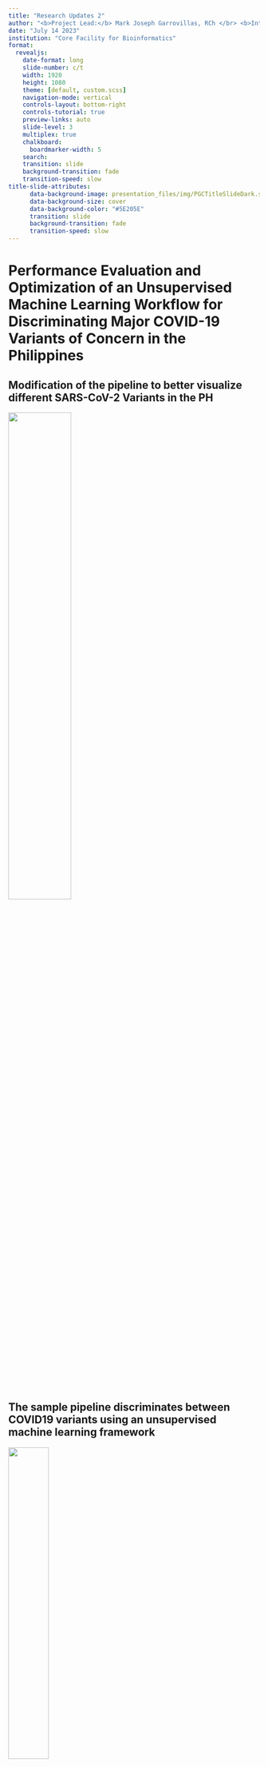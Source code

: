 ```yaml
---
title: "Research Updates 2"
author: "<b>Project Lead:</b> Mark Joseph Garrovillas, RCh </br> <b>Interns:</b> Brylle Joshua Logroño, John Matthew Felices, Yenzy Urson Hebron"
date: "July 14 2023"
institution: "Core Facility for Bioinformatics"
format: 
  revealjs:
    date-format: long
    slide-number: c/t
    width: 1920
    height: 1080
    theme: [default, custom.scss]
    navigation-mode: vertical
    controls-layout: bottom-right
    controls-tutorial: true
    preview-links: auto
    slide-level: 3
    multiplex: true
    chalkboard: 
      boardmarker-width: 5
    search:
    transition: slide
    background-transition: fade
    transition-speed: slow
title-slide-attributes:
      data-background-image: presentation_files/img/PGCTitleSlideDark.svg
      data-background-size: cover
      data-background-color: "#5E205E"
      transition: slide
      background-transition: fade
      transition-speed: slow
---
```


# Performance Evaluation and Optimization of an Unsupervised Machine Learning Workflow for Discriminating Major COVID-19 Variants of Concern in the Philippines{background-color="#5E205E" data-background="presentation_files/img/PGCTitleSlideDark.svg" transition="fade-in slide-out" transition-speed="slow"}

## Modification of the pipeline to better visualize different SARS-CoV-2 Variants in the PH {data-background="presentation_files/img/PGCSlideLight.svg" transition="fade-in slide-out" transition-speed="slow"}
![](presentation_files/img/variants.jpg){.fragment fig-align="center" height=50% width=50%}

## The sample pipeline discriminates between COVID19 variants using an unsupervised machine learning framework {data-background="presentation_files/img/PGCSlideLight.svg" transition="fade-in slide-out" transition-speed="slow"}
![](presentation_files/img/journal.pone.0285719.png){.fragment fig-align="center" height=40% width=40%}

## Which linear algebra library implementation (BLAS,LAPACK,OpenCL,IntelMLK) gives the most optimal runtime for the workflow? {data-background="presentation_files/img/PGCSlideLight.svg" transition="fade-in slide-out" transition-speed="slow"}
![](presentation_files/img/linear-algebra.jpg){.fragment fig-align="center" height=60% width=60%}

## Does processor vulnerability mitigations (Spectre and Meltdown) significantly affect the runtime of the workflow? {data-background="presentation_files/img/PGCSlideLight.svg" transition="fade-in slide-out" transition-speed="slow"}
![](presentation_files/img/spectre_meltdown.png){.fragment fig-align="center" height=60% width=60%}

# Progress Report - Overview {background-color="#447099" data-background="presentation_files/img/PGCTitleSlideDark.svg" transition="slide-in"}

## The team's trello board gives an overview of the team's progress {data-background="presentation_files/img/PGCSlideLight.svg" transition="fade-in slide-out" transition-speed="slow"}

![](presentation_files/img/trello.png){.fragment fig-align="center" height=70% width=70%}

## The burndown chart shows if the team is on track to finish the project on time {data-background="presentation_files/img/PGCSlideLight.svg" transition="fade-in slide-out" transition-speed="slow"}
<iframe src="https://docs.google.com/spreadsheets/d/1e_8Idq3GNALJlM27_xZwYv2O2Rsih5MytwXbmZ9c7TI/edit#gid=0" width=1800px height=900px></iframe>

## The burndown chart shows if the team is on track to finish the project on time {data-background="presentation_files/img/PGCSlideLight.svg" transition="fade-in slide-out" transition-speed="slow"}
<iframe src="https://docs.google.com/spreadsheets/d/1e_8Idq3GNALJlM27_xZwYv2O2Rsih5MytwXbmZ9c7TI/edit#gid=196745742" width=1800px height=900px></iframe>

# Progress Report - Workflow Replication {background-color="#447099" data-background="presentation_files/img/PGCTitleSlideDark.svg" transition="slide-in"}

## Stratified random sampler was created to ensure variants were equally represented in the data sets {data-="presentation_files/img/PGCSlideLight.svg" transition="fade-in slide-out" transition-speed="slow"}

![](presentation_files/img/stratified_sampler.png){.fragment fig-align="center" height=900px width=900px}

## Region metadata entries were cleaned of duplicate regions{data-="presentation_files/img/PGCSlideLight.svg" transition="fade-in slide-out" transition-speed="slow"}

![](presentation_files/img/region_cleanup.png){.fragment fig-align="center" height=70% width=70%}

## Region-specific dendograms were generated from the k-mer analysis results {data-="presentation_files/img/PGCSlideLight.svg" transition="fade-in slide-out" transition-speed="slow"}

```r

load(file="presentation_files/clustering-region.RData")
ggp
```

# Progress Report - Porting to R {background-color="#447099" data-background="presentation_files/img/PGCTitleSlideDark.svg" transition="slide-in"}

## Dimensional reduction analysis was ported from Python into R  {data-background="presentation_files/img/PGCSlideLight.svg" transition="fade-in slide-out" transition-speed="slow"}

::::: {.columns}

:::: {.column width="50%"}
![](presentation_files/img/python.png){.fragment fig-align="center" height=60% width=60%}
::::

:::: {.column width="50%"}
![](presentation_files/img/r-port.png){.fragment fig-align="center" height=60% width=60%}
::::

:::::

## PCA plots (k=3) generated after porting to R were similar to those previously generated in Python {data-background="presentation_files/img/PGCSlideLight.svg" transition="fade-in slide-out" transition-speed="slow"}    

```r

load(file="presentation_files/pca-3.RData")
fig
```

## PCA plots (k=5) generated after porting to R were similar to those previously generated in Python {data-background="presentation_files/img/PGCSlideLight.svg" transition="fade-in slide-out" transition-speed="slow"}    

```r

load(file="presentation_files/pca-5.RData")
fig
```


## PCA plots (k=7) generated after porting to R were similar to those previously generated in Python  {data-background="presentation_files/img/PGCSlideLight.svg" transition="fade-in slide-out" transition-speed="slow"}    

```r

load(file="presentation_files/pca-7.RData")
fig
```


## tSNE plots (k=3) generated after porting to R were similar to those previously generated in Python {data-background="presentation_files/img/PGCSlideLight.svg" transition="fade-in slide-out" transition-speed="slow"}    

```r

load(file="presentation_files/umap-3.RData")
fig
```

## tSNE plots (k=5) generated after porting to R were similar to those previously generated in Python {data-background="presentation_files/img/PGCSlideLight.svg" transition="fade-in slide-out" transition-speed="slow"}    

```r

load(file="presentation_files/umap-5.RData")
fig
```


## tSNE plots (k=7) generated after porting to R were similar to those previously generated in Python {data-background="presentation_files/img/PGCSlideLight.svg" transition="fade-in slide-out" transition-speed="slow"}    

```r

load(file="presentation_files/umap-7.RData")
fig
```

## UMAP plots (k=3) generated after porting to R were similar to those previously generated in Python {data-background="presentation_files/img/PGCSlideLight.svg" transition="fade-in slide-out" transition-speed="slow"}    

```r

load(file="presentation_files/umap-3.RData")
fig
```

## UMAP plots (k=5) generated after porting to R were similar to those previously generated in Python {data-background="presentation_files/img/PGCSlideLight.svg" transition="fade-in slide-out" transition-speed="slow"}    

```r

load(file="presentation_files/umap-5.RData")
fig
```


## UMAP plots (k=7) generated after porting to R were similar to those previously generated in Python {data-background="presentation_files/img/PGCSlideLight.svg" transition="fade-in slide-out" transition-speed="slow"}    

```r

load(file="presentation_files/umap-7.RData")
fig
```


# Progress Report - Container Creation for Benchmarking{background-color="#447099" data-background="presentation_files/img/PGCTitleSlideDark.svg" transition="slide-in"}

# Next Steps {background-color="#447099" data-background="presentation_files/img/PGCTitleSlideDark.svg" transition="slide-in"}

## Future Plans {data-background="presentation_files/img/PGCSlideLight.svg" transition="fade-in slide-out" transition-speed="slow"}    

- Goals for Next Week
  - Benchmark Workflow with Spectre and Meltdown Patches Enabled vs. Disabled in Intel Core/AMD Ryzen processors and Windows/Linux OS 
  - Benchmark Computations using OpenBLAS/ATLAS/AMD BLISS/ Intel MKL
  
- Future Goals
  - Document and Analyze Benchmarking Results
  - Scale up Data and Run in HPC

# References {background-color="#447099" data-background="presentation_files/img/PGCTitleSlideDark.svg" transition="slide-in"}

## References {data-background="presentation_files/img/PGCSlideLight.svg" transition="fade-in slide-out" transition-speed="slow"}

- Research Article:

  - <https://journals.plos.org/plosone/article?id=10.1371/journal.pone.0285719>

- Image Sources:
  - <https://i.ytimg.com/vi/0WDhKCPtbng/maxresdefault.jpg>
  - <https://web.archive.org/web/20180620212658/https://danielmiessler.com/images/Screen-Shot-2018-01-05-at-08.29.00.png>
  - <https://www.docker.com/wp-content/uploads/2022/03/vertical-logo-monochromatic.png>
  - <https://upload.wikimedia.org/wikipedia/commons/thumb/e/e0/Git-logo.svg/1280px-Git-logo.svg.png>
